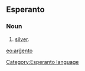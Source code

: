 ==Esperanto==
===Noun===
# [[silver]].

{{Universala Vortaro}}
[[eo:arĝento]]
[[Category:Esperanto language]]